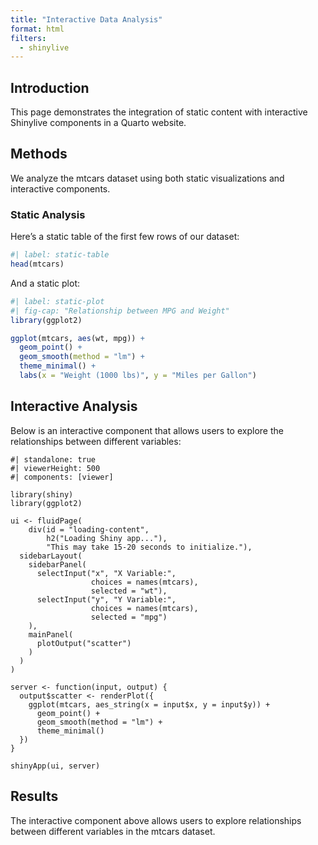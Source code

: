 ```yaml
---
title: "Interactive Data Analysis"
format: html
filters:
  - shinylive
---
```


## Introduction

This page demonstrates the integration of static content with interactive Shinylive components in a Quarto website.

## Methods

We analyze the mtcars dataset using both static visualizations and interactive components.

### Static Analysis

Here's a static table of the first few rows of our dataset:

```r
#| label: static-table
head(mtcars)
```

And a static plot:

```r
#| label: static-plot
#| fig-cap: "Relationship between MPG and Weight"
library(ggplot2)

ggplot(mtcars, aes(wt, mpg)) +
  geom_point() +
  geom_smooth(method = "lm") +
  theme_minimal() +
  labs(x = "Weight (1000 lbs)", y = "Miles per Gallon")
```

## Interactive Analysis

Below is an interactive component that allows users to explore the relationships between different variables:

```shinylive-r
#| standalone: true
#| viewerHeight: 500
#| components: [viewer]

library(shiny)
library(ggplot2)

ui <- fluidPage(
    div(id = "loading-content",
        h2("Loading Shiny app..."),
        "This may take 15-20 seconds to initialize."),
  sidebarLayout(
    sidebarPanel(
      selectInput("x", "X Variable:",
                  choices = names(mtcars),
                  selected = "wt"),
      selectInput("y", "Y Variable:",
                  choices = names(mtcars),
                  selected = "mpg")
    ),
    mainPanel(
      plotOutput("scatter")
    )
  )
)

server <- function(input, output) {
  output$scatter <- renderPlot({
    ggplot(mtcars, aes_string(x = input$x, y = input$y)) +
      geom_point() +
      geom_smooth(method = "lm") +
      theme_minimal()
  })
}

shinyApp(ui, server)
```

## Results

The interactive component above allows users to explore relationships between different variables in the mtcars dataset.